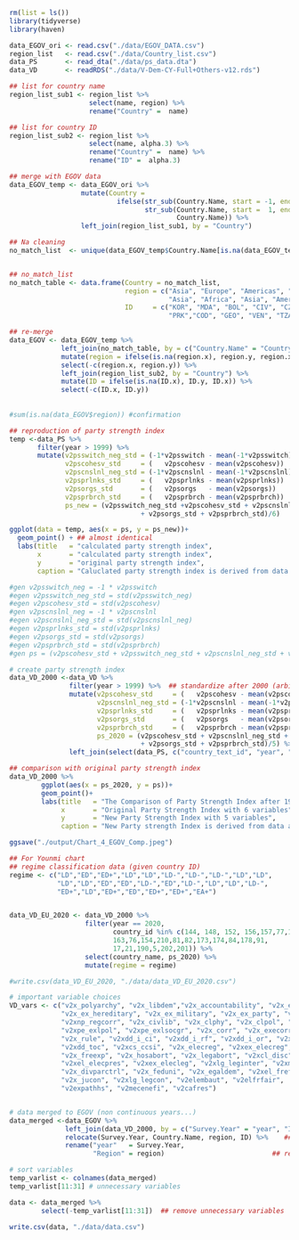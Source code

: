 ```r
rm(list = ls())
library(tidyverse)
library(haven)
```


```r
data_EGOV_ori <- read.csv("./data/EGOV_DATA.csv")
region_list   <- read.csv("./data/Country_list.csv")
data_PS       <- read_dta("./data/ps_data.dta")
data_VD       <- readRDS("./data/V-Dem-CY-Full+Others-v12.rds")

```


```r

## list for country name
region_list_sub1 <- region_list %>% 
                    select(name, region) %>% 
                    rename("Country" =  name)

## list for country ID 
region_list_sub2 <- region_list %>% 
                    select(name, alpha.3) %>% 
                    rename("Country" =  name) %>% 
                    rename("ID" =  alpha.3)

## merge with EGOV data
data_EGOV_temp <- data_EGOV_ori %>% 
                  mutate(Country = 
                           ifelse(str_sub(Country.Name, start = -1, end = -1) == " ", #delete the last white space
                                  str_sub(Country.Name, start =  1, end = -2),
                                          Country.Name)) %>% 
                  left_join(region_list_sub1, by = "Country")  

## Na cleaning
no_match_list  <- unique(data_EGOV_temp$Country.Name[is.na(data_EGOV_temp$region)]) # countries with no match


## no_match_list
no_match_table <- data.frame(Country = no_match_list,
                             region = c("Asia", "Europe", "Americas", "Africa", "Europe",
                                        "Asia", "Africa", "Asia", "Americas", "Africa"),
                             ID     = c("KOR", "MDA", "BOL", "CIV", "CZE",
                                        "PRK","COD", "GEO", "VEN", "TZA"))

## re-merge
data_EGOV <- data_EGOV_temp %>% 
             left_join(no_match_table, by = c("Country.Name" = "Country")) %>%  ## merge with EGOV data
             mutate(region = ifelse(is.na(region.x), region.y, region.x)) %>%   ## integrate region cols
             select(-c(region.x, region.y)) %>%                                 ## remove duplication
             left_join(region_list_sub2, by = "Country") %>%                    ## merge ID data
             mutate(ID = ifelse(is.na(ID.x), ID.y, ID.x)) %>%                   ## integrate ID cols
             select(-c(ID.x, ID.y))                                             ## remove duplication
             
          
#sum(is.na(data_EGOV$region)) #confirmation
```

```r

## reproduction of party strength index
temp <-data_PS %>% 
       filter(year > 1999) %>% 
       mutate(v2psswitch_neg_std = (-1*v2psswitch - mean(-1*v2psswitch))/sd(-1*v2psswitch),
              v2pscohesv_std     = (   v2pscohesv - mean(v2pscohesv))   /sd( 　v2pscohesv),
              v2pscnslnl_neg_std = (-1*v2pscnslnl - mean(-1*v2pscnslnl))/sd(-1*v2pscnslnl),
              v2psprlnks_std     = (   v2psprlnks - mean(v2psprlnks))   /sd(   v2psprlnks),
              v2psorgs_std       = (   v2psorgs   - mean(v2psorgs))     /sd(   v2psorgs  ),
              v2psprbrch_std     = (   v2psprbrch - mean(v2psprbrch))   /sd(   v2psprbrch),
              ps_new = (v2psswitch_neg_std +v2pscohesv_std + v2pscnslnl_neg_std + v2psprlnks_std 
                                 + v2psorgs_std + v2psprbrch_std)/6)

ggplot(data = temp, aes(x = ps, y = ps_new))+
  geom_point() + ## almost identical
  labs(title   = "calculated party strength index",
       x       = "calculated party strength index",
       y       = "original party strength index",
       caption = "Caluclated party strength index is derived from data after 1999.")

```


```r
#gen v2psswitch_neg = -1 * v2psswitch
#egen v2psswitch_neg_std = std(v2psswitch_neg)
#egen v2pscohesv_std = std(v2pscohesv)
#gen v2pscnslnl_neg = -1 * v2pscnslnl
#egen v2pscnslnl_neg_std = std(v2pscnslnl_neg)
#egen v2psprlnks_std = std(v2psprlnks)
#egen v2psorgs_std = std(v2psorgs)
#egen v2psprbrch_std = std(v2psprbrch)
#gen ps = (v2pscohesv_std + v2psswitch_neg_std + v2pscnslnl_neg_std + v2psprlnks_std + v2psorgs_std + #v2psprbrch_std)/6 

# create party strength index
data_VD_2000 <-data_VD %>% 
               filter(year > 1999) %>%  ## standardize after 2000 (arbitrary choice)
               mutate(v2pscohesv_std     = (   v2pscohesv - mean(v2pscohesv))   /sd(   v2pscohesv),
                      v2pscnslnl_neg_std = (-1*v2pscnslnl - mean(-1*v2pscnslnl))/sd(-1*v2pscnslnl),
                      v2psprlnks_std     = (   v2psprlnks - mean(v2psprlnks))   /sd(   v2psprlnks),
                      v2psorgs_std       = (   v2psorgs   - mean(v2psorgs))     /sd(   v2psorgs  ),
                      v2psprbrch_std     = (   v2psprbrch - mean(v2psprbrch))   /sd(   v2psprbrch),
                      ps_2020 = (v2pscohesv_std + v2pscnslnl_neg_std + v2psprlnks_std 
                                 + v2psorgs_std + v2psprbrch_std)/5) %>% 
               left_join(select(data_PS, c("country_text_id", "year", "ps")), by = c("country_text_id", "year"))

## comparison with original party strength index
data_VD_2000 %>% 
        ggplot(aes(x = ps_2020, y = ps))+
        geom_point()+
        labs(title   = "The Comparison of Party Strength Index after 1999",
             x       = "Original Party Strength Index with 6 variables",
             y       = "New Party Strength Index with 5 variables",
             caption = "New Party strength Index is derived from data after 1999.")

ggsave("./output/Chart_4_EGOV_Comp.jpeg")

```


```r
## For Younmi chart
## regime classification data (given country ID)
regime <- c("LD","ED","ED+","LD","LD","LD-","LD-","LD-","LD","LD",
            "LD","LD","ED","ED","LD-","ED","LD-","LD","LD","LD-",
            "ED+","LD","ED+","ED","ED+","ED+","EA+")


data_VD_EU_2020 <- data_VD_2000 %>% 
                   filter(year == 2020,
                          country_id %in% c(144, 148, 152, 156,157,77,158,161,164, 96,
                          163,76,154,210,81,82,173,174,84,178,91,
                          17,21,190,5,202,201)) %>% 
                   select(country_name, ps_2020) %>% 
                   mutate(regime = regime)

#write.csv(data_VD_EU_2020, "./data/data_VD_EU_2020.csv")


```



```r

# important variable choices
VD_vars <- c("v2x_polyarchy", "v2x_libdem","v2x_accountability", "v2x_ex_confidence", "v2x_ex_direlect",
             "v2x_ex_hereditary", "v2x_ex_military", "v2x_ex_party", "v2x_neopat", "v2xnp_client", "v2xnp_pres",
             "v2xnp_regcorr", "v2x_civlib", "v2x_clphy", "v2x_clpol", "v2x_clpriv", "v2xpe_exlecon", "v2xpe_exlgeo",
             "v2xpe_exlpol", "v2xpe_exlsocgr", "v2x_corr", "v2x_execorr", "v2x_pubcorr",
             "v2x_rule", "v2xdd_i_ci", "v2xdd_i_rf", "v2xdd_i_or", "v2xdd_i_pl", "v2xdd_cic",
             "v2xdd_toc", "v2xcs_ccsi", "v2x_elecreg", "v2xex_elecreg", "v2xlg_elecreg", "v2x_EDcomp_thick",
             "v2x_freexp", "v2x_hosabort", "v2x_legabort", "v2xcl_disc", "v2xcl_dmove", "v2xel_elecparl",
             "v2xel_elecpres", "v2xex_elecleg", "v2xlg_leginter", "v2xme_altinf", "v2xps_party",
             "v2x_divparctrl", "v2x_feduni", "v2x_egaldem", "v2xel_frefair", "v2xcl_rol", 
             "v2x_jucon", "v2xlg_legcon", "v2elembaut", "v2elfrfair",
             "v2expathhs", "v2mecenefi", "v2cafres")


# data merged to EGOV (non continuous years...)
data_merged <-data_EGOV %>% 
              left_join(data_VD_2000, by = c("Survey.Year" = "year", "ID" = "country_text_id")) %>% 
              relocate(Survey.Year, Country.Name, region, ID) %>%    ## sort variables
              rename("year"   = Survey.Year,
                     "Region" = region)                           ## rename variables

# sort variables
temp_varlist <- colnames(data_merged)
temp_varlist[11:31] # unnecessary variables

data <- data_merged %>% 
        select(-temp_varlist[11:31])  ## remove unnecessary variables

write.csv(data, "./data/data.csv")
```



